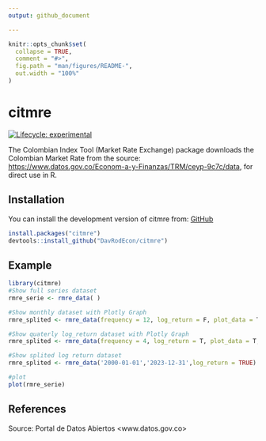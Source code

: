 ```yaml
---
output: github_document

---
```


<!-- README.md is generated from README.Rmd. Please edit that file -->

```r
knitr::opts_chunk$set(
  collapse = TRUE,
  comment = "#>",
  fig.path = "man/figures/README-",
  out.width = "100%"
)
```

# citmre

<!-- badges: start -->
[![Lifecycle: experimental](https://img.shields.io/badge/lifecycle-experimental-orange.svg)](https://lifecycle.r-lib.org/articles/stages.html#experimental)
<!-- badges: end -->

The Colombian Index Tool (Market Rate Exchange) package downloads the Colombian Market Rate from the source: <https://www.datos.gov.co/Econom-a-y-Finanzas/TRM/ceyp-9c7c/data>, for direct use in R.

## Installation

You can install the development version of citmre from: 
[GitHub](https://github.com/DavRodEcon/citmre)

``` r
install.packages("citmre")
devtools::install_github("DavRodEcon/citmre")
```

## Example

```r
library(citmre)
#Show full series dataset
rmre_serie <- rmre_data( )

#Show monthly dataset with Plotly Graph
rmre_splited <- rmre_data(frequency = 12, log_return = F, plot_data = T)

#Show quaterly log_return dataset with Plotly Graph
rmre_splited <- rmre_data(frequency = 4, log_return = T, plot_data = T, type = "mean")

#Show splited log return dataset
rmre_splited <- rmre_data('2000-01-01','2023-12-31',log_return = TRUE)

#plot
plot(rmre_serie)
```

## References
Source: Portal de Datos Abiertos <www.datos.gov.co> 


